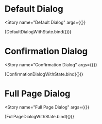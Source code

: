 

<Meta
  title="Components/Modals"
  decorators={decorators}
/>

# Default Dialog

<Story
  name="Default Dialog"
  args={{}}
>
  {DefaultDialogWithState.bind({})}
</Story>

# Confirmation Dialog

<Story
  name="Confirmation Dialog"
  args={{}}
>
  {ConfirmationDialogWithState.bind({})}
</Story>

# Full Page Dialog

<Story
  name="Full Page Dialog"
  args={{}}
>
  {FullPageDialogWithState.bind({})}
</Story>
